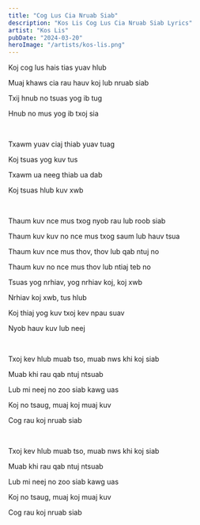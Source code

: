 ```yaml
---
title: "Cog Lus Cia Nruab Siab"
description: "Kos Lis Cog Lus Cia Nruab Siab Lyrics"
artist: "Kos Lis"
pubDate: "2024-03-20"
heroImage: "/artists/kos-lis.png"
---
```


Koj cog lus hais tias yuav hlub

Muaj khaws cia rau hauv koj lub nruab siab

Txij hnub no tsuas yog ib tug

Hnub no mus yog ib txoj sia

<br />

Txawm yuav ciaj thiab yuav tuag

Koj tsuas yog kuv tus

Txawm ua neeg thiab ua dab

Koj tsuas hlub kuv xwb

<br />

Thaum kuv nce mus txog nyob rau lub roob siab

Thaum kuv kuv no nce mus txog saum lub hauv tsua

Thaum kuv nce mus thov, thov lub qab ntuj no

Thaum kuv no nce mus thov lub ntiaj teb no

Tsuas yog nrhiav, yog nrhiav koj, koj xwb

Nrhiav koj xwb, tus hlub

Koj thiaj yog kuv txoj kev npau suav

Nyob hauv kuv lub neej

<br />

Txoj kev hlub muab tso, muab nws khi koj siab

Muab khi rau qab ntuj ntsuab

Lub mi neej no zoo siab kawg uas

Koj no tsaug, muaj koj muaj kuv

Cog rau koj nruab siab

<br />

Txoj kev hlub muab tso, muab nws khi koj siab

Muab khi rau qab ntuj ntsuab

Lub mi neej no zoo siab kawg uas

Koj no tsaug, muaj koj muaj kuv

Cog rau koj nruab siab
